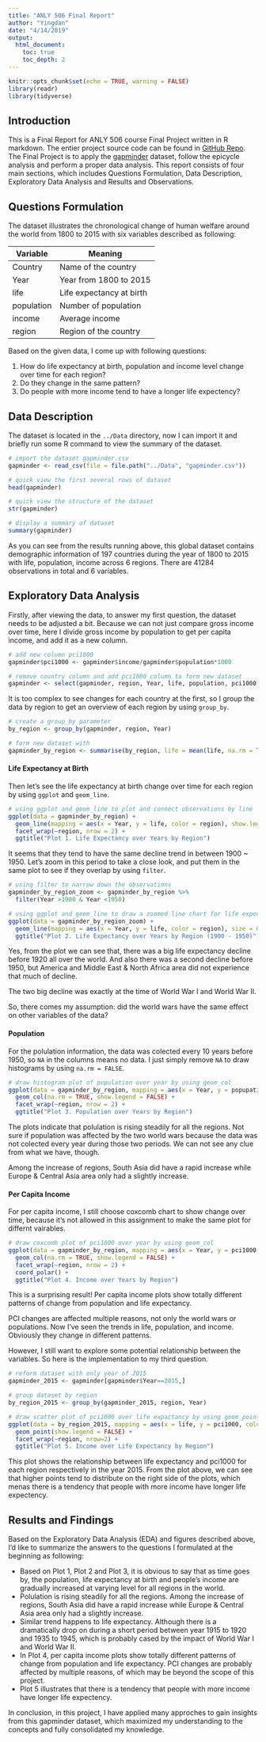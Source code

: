 ```yaml
---
title: "ANLY 506 Final Report"
author: "Yingdan"
date: "4/14/2019"
output: 
  html_document:
    toc: true
    toc_depth: 2
---
```


```r
knitr::opts_chunk$set(echo = TRUE, warning = FALSE)
library(readr)
library(tidyverse)
```

## Introduction

This is a Final Report for ANLY 506 course Final Project written in R markdown. The entier project source code can be found in [GitHub Repo](https://github.com/Karlaxyd/ANLY506-EDA/tree/master/FinalReport). The Final Project is to apply the [gapminder](https://raw.githubusercontent.com/birdsarah/pydata-nc/master/tutorial/assets/gapminder.csv) dataset, follow the epicycle analysis and perform a proper data analysis. This report consists of four main sections, which includes Questions Formulation, Data Description, Exploratory Data Analysis and Results and Observations.

## Questions Formulation

The dataset illustrates the chronological change of human welfare around the world from 1800 to 2015 with six variables described as following:

Variable      | Meaning
------------- | -------------
Country       | Name of the country
Year          | Year from 1800 to 2015 
life          | Life expectancy at birth 
population    | Number of population
income        | Average income 
region        | Region of the country 

Based on the given data, I come up with following questions:

1. How do life expectancy at birth, population and income level change over time for each region?
2. Do they change in the same pattern?
3. Do people with more income tend to have a longer life expectency?

## Data Description

The dataset is located in the `../Data` directory, now I can import it and briefly run some R command to view the summary of the dataset.
```r
# import the dataset gapminder.csv
gapminder <- read_csv(file = file.path("../Data", "gapminder.csv"))

# quick view the first several rows of dataset
head(gapminder)

# quick view the structure of the dataset
str(gapminder)

# display a summary of dataset
summary(gapminder)
```

As you can see from the results running above, this global dataset contains demographic information of 197 countries during the year of 1800 to 2015 with life, population, income across 6 regions. There are 41284 observations in total and 6 variables.

## Exploratory Data Analysis

Firstly, after viewing the data, to answer my first question, the dataset needs to be adjusted a bit.
Because we can not just compare gross income over time, here I divide gross income by population to get per capita income, and add it as a new column.

```r
# add new column pci1000
gapminder$pci1000 <- gapminder$income/gapminder$population*1000

# remove country column and add pci1000 column to form new dataset
gapminder <- select(gapminder, region, Year, life, population, pci1000)
```

It is too complex to see changes for each country at the first, so I group the data by region to get an overview of each region by using `group_by`.

```r
# create a group_by parameter
by_region <- group_by(gapminder, region, Year)

# form new dataset with
gapminder_by_region <- summarise(by_region, life = mean(life, na.rm = TRUE), popupation = mean(population, na.rm = TRUE), pci1000 = mean(pci1000, na.rm = TRUE))
```

#### Life Expectancy at Birth

Then let's see the life expectancy at birth change over time for each region by using `ggplot` and `geom_line`.
```r
# using ggplot and geom_line to plot and connect observations by line
ggplot(data = gapminder_by_region) +
  geom_line(mapping = aes(x = Year, y = life, color = region), show.legend = FALSE) +
  facet_wrap(~region, nrow = 2) + 
  ggtitle("Plot 1. Life Expectancy over Years by Region")
```

It seems that they tend to have the same decline trend in between 1900 ~ 1950. Let's zoom in this period to take a close look, and put them in the same plot to see if they overlap by using `filter`.

```r
# using filter to narrow down the observations
gapminder_by_region_zoom <- gapminder_by_region %>%
  filter(Year >1900 & Year <1950)

# using ggplot and geom_line to draw a zoomed line chart for life expectacy over years 1900 to 1950
ggplot(data = gapminder_by_region_zoom) +
  geom_line(mapping = aes(x = Year, y = life, color = region), size = 0.5) +
  ggtitle("Plot 2. Life Expectancy over Years by Region (1900 - 1950)")
```

Yes, from the plot we can see that, there was a big life expectancy decline before 1920 all over the world. And also there was a second decline before 1950, but America and Middle East & North Africa area did not experience that much of decline.

The two big decline was exactly at the time of World War I and World War II.

So, there comes my assumption: did the world wars have the same effect on other variables of the data?

#### Population

For the polulation information, the data was colected every 10 years before 1950, so `NA` in the columns means no data. I just simply remove `NA` to draw histograms by using `na.rm = FALSE`.
```r
# draw histogram plot of population over year by using geom_col
ggplot(data = gapminder_by_region, mapping = aes(x = Year, y = popupation, color = region)) +
  geom_col(na.rm = TRUE, show.legend = FALSE) +
  facet_wrap(~region, nrow = 2) +
  ggtitle("Plot 3. Population over Years by Region")
```

The plots indicate that polulation is rising steadily for all the regions. Not sure if population was affected by the two world wars because the data was not colected every year during those two periods. We can not see any clue from what we have, though.

Among the increase of regions, South Asia did have a rapid increase while Europe & Central Asia area only had a slightly increase.

#### Per Capita Income

For per capita income, I still choose coxcomb chart to show change over time, because it's not allowed in this assignment to make the same plot for differnt vairables.
```r
# draw coxcomb plot of pci1000 over year by using geom_col
ggplot(data = gapminder_by_region, mapping = aes(x = Year, y = pci1000, color = region)) +
  geom_col(na.rm = TRUE, show.legend = FALSE) +
  facet_wrap(~region, nrow = 2) +
  coord_polar() + 
  ggtitle("Plot 4. Income over Years by Region")
```

This is a surprising result! Per capita income plots show totally different patterns of change from population and life expectancy. 

PCI changes are affected multiple reasons, not only the world wars or populations.
Now I've seen the trends in life, population, and income. Obviously they change in different patterns. 

However, I still want to explore some potential relationship between the variables. 
So here is the implementation to my third question.

```r
# reform dataset with only year of 2015
gapminder_2015 <- gapminder[gapminder$Year==2015,]

# group dataset by region
by_region_2015 <- group_by(gapminder_2015, region, Year)

# draw scatter plot of pci1000 over life expactancy by using geom_point
ggplot(data = by_region_2015, mapping = aes(x = life, y = pci1000, color = region)) +
  geom_point(show.legend = FALSE) +
  facet_wrap(~region, nrow=2) +
  ggtitle("Plot 5. Income over Life Expectancy by Region")
```

This plot shows the relationship between life expectancy and pci1000 for each region respectively in the year 2015. From the plot above, we can see that higher points tend to distribute on the right side of the plots, which menas there is a tendency that people with more income have longer life expectency.

## Results and Findings

Based on the Exploratory Data Analysis (EDA) and figures described above, I'd like to summarize the answers to the questions I formulated at the beginning as following:

* Based on Plot 1, Plot 2 and Plot 3, it is obvious to say that as time goes by, the population, life expectancy at birth and people's income are gradually increased at varying level for all regions in the world. 
* Polulation is rising steadily for all the regions. Among the increase of regions, South Asia did have a rapid increase while Europe & Central Asia area only had a slightly increase. 
* Similar trend happens to life expectancy. Although there is a dramatically drop on during a short period between year 1915 to 1920 and 1935 to 1945, which is probably cased by the impact of World War I and World War II.
* In Plot 4, per capita income plots show totally different patterns of change from population and life expectancy. PCI changes are probably affected by multiple reasons, of which may be beyond the scope of this project.
* Plot 5 illustrates that there is a tendency that people with more income have longer life expectency.

In conclusion, in this project, I have applied many approches to gain insights from this gapminder dataset, which maximized my understanding to the concepts and fully consolidated my knowledge.
